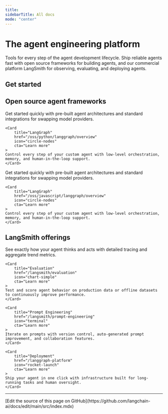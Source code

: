 ```yaml
---
title:
sidebarTitle: All docs
mode: "center"
---
```


# The agent engineering platform

Tools for every step of the agent development lifecycle. Ship reliable agents fast with open source frameworks for building agents, and our commercial platform LangSmith for observing, evaluating, and deploying agents.

## Get started

<CardGroup cols={4}>
<Card title="Send your first trace" icon="monitor-waveform" href="/langsmith/integrations" cta="Get started" />

<Card title="Build your first agent" icon="gear" href="/oss/python/langchain/quickstart" cta="Get started" />

<Card title="Build an advanced agent" icon="gears" href="/oss/python/langgraph/quickstart" cta="Get started"/>

<Card title="Sign up for LangSmith" icon="screwdriver-wrench" href="https://smith.langchain.com/" cta="Try LangSmith" />

</CardGroup>

## Open source agent frameworks

<Tabs>
<Tab title="Python" icon="python">

<CardGroup cols={2}>
    <Card
        title="LangChain"
        href="/oss/python/langchain/overview"
        icon="link"
        cta="Learn more"
    >
    Get started quickly with pre-built agent architectures and standard integrations for swapping model providers.
    </Card>

    <Card
        title="LangGraph"
        href="/oss/python/langgraph/overview"
        icon="circle-nodes"
        cta="Learn more"
    >
    Control every step of your custom agent with low-level orchestration, memory, and human-in-the-loop support.
    </Card>

</CardGroup>

</Tab>
<Tab title="JavaScript" icon="js">
<CardGroup cols={2}>
    <Card
        title="LangChain"
        href="/oss/javascript/langchain/overview"
        icon="link"
        cta="Learn more"
    >
    Get started quickly with pre-built agent architectures and standard integrations for swapping model providers.
    </Card>

    <Card
        title="LangGraph"
        href="/oss/javascript/langgraph/overview"
        icon="circle-nodes"
        cta="Learn more"
    >
    Control every step of your custom agent with low-level orchestration, memory, and human-in-the-loop support.
    </Card>

</CardGroup>
</Tab>
</Tabs>

## LangSmith offerings

<CardGroup cols={2}>
    <Card
        title="Observability"
        href="/langsmith/observability"
        icon="magnifying-glass"
        cta="Learn more"
    >
    See exactly how your agent thinks and acts with detailed tracing and aggregate trend metrics.
    </Card>

    <Card
        title="Evaluation"
        href="/langsmith/evaluation"
        icon="chart-simple"
        cta="Learn more"
    >
    Test and score agent behavior on production data or offline datasets to continuously improve performance.
    </Card>

    <Card
        title="Prompt Engineering"
        href="/langsmith/prompt-engineering"
        icon="terminal"
        cta="Learn more"
    >
    Iterate on prompts with version control, auto-generated prompt improvement, and collaboration features.
    </Card>

    <Card
        title="Deployment"
        href="/langgraph-platform"
        icon="rocket-launch"
        cta="Learn more"
    >
    Ship your agent in one click with infrastructure built for long-running tasks and human oversight.
    </Card>

</CardGroup>

---

<Callout icon="pen-to-square" iconType="regular">
  [Edit the source of this page on GitHub](https://github.com/langchain-ai/docs/edit/main/src/index.mdx)
</Callout>
